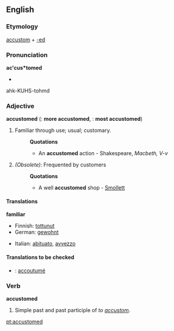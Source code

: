 ==English==

===Etymology===
[[accustom]] + [[-ed]]

===Pronunciation===
'''ac'cus*tomed'''
*{{audio|En-ca-accustomed.ogg|Audio (CA)}}
ahk-KUHS-tohmd

===Adjective===
'''accustomed'''  ({{compar}}: '''more accustomed''', {{superl}}: '''most accustomed''')

#Familiar through use; usual; customary. 
#:'''Quotations'''
#:*An '''accustomed''' action - Shakespeare, ''Macbeth, V-v''
#''(Obsolete):'' Frequented by customers
#:'''Quotations'''
#:*A well '''accustomed''' shop - [[Smollett]]

====Translations====
'''familiar'''
{{top}}
*Finnish: [[tottunut]]
*German: [[gewohnt]]
{{mid}}
*Italian: [[abituato]], [[avvezzo]]
{{bottom}}

====Translations to be checked====
{{checktrans}}
*{{ttbc|French}}: [[accoutumé]]

===Verb===
'''accustomed'''
# Simple past and past participle of ''to [[accustom]]''.

[[pt:accustomed]]